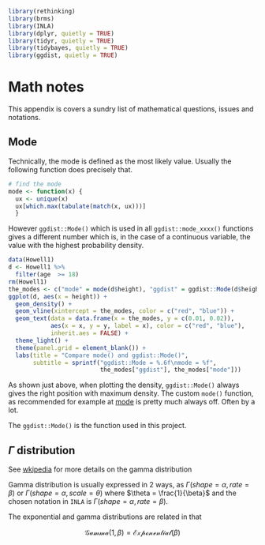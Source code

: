 ```r
library(rethinking)
library(brms)
library(INLA)
library(dplyr, quietly = TRUE)
library(tidyr, quietly = TRUE)
library(tidybayes, quietly = TRUE)
library(ggdist, quietly = TRUE)
```


# Math notes {-#app-maths}

This appendix is covers a sundry list of mathematical questions, issues and
notations.


## Mode {-#app-maths-mode}

Technically, the mode is defined as the most likely value.  Usually
the following function does precisely that.


```r
# find the mode
mode <- function(x) {
  ux <- unique(x)
  ux[which.max(tabulate(match(x, ux)))]
  }
```


However `ggdist::Mode()` which is used in all `ggdist::mode_xxxx()` functions
gives a different number which is, in the case of a continuous variable, the
value with the highest probability density.

```r
data(Howell1)
d <- Howell1 %>%
  filter(age  >= 18)
rm(Howell1)
the_modes <- c("mode" = mode(d$height), "ggdist" = ggdist::Mode(d$height)) 
ggplot(d, aes(x = height)) +
  geom_density() +
  geom_vline(xintercept = the_modes, color = c("red", "blue")) +
  geom_text(data = data.frame(x = the_modes, y = c(0.01, 0.02)),
            aes(x = x, y = y, label = x), color = c("red", "blue"), 
            inherit.aes = FALSE) +
  theme_light() +
  theme(panel.grid = element_blank()) +
  labs(title = "Compare mode() and ggdist::Mode()",
       subtitle = sprintf("ggdist::Mode = %.6f\nmode = %f", 
                          the_modes["ggdist"], the_modes["mode"]))
```

As shown just above, when plotting the density, `ggdist::Mode()` always gives the
right position with maximum density.  The custom `mode()` function, as recommended
for example at [mode](https://stackoverflow.com/questions/2547402/how-to-find-the-statistical-mode)
is pretty much always off.  Often by a lot.

The `ggdist::Mode()` is the function used in this project.


## $\Gamma$ distribution {-#app-gammaexp}

See [wkipedia](https://en.wikipedia.org/wiki/Gamma_distribution) for more details
on the gamma distribution

Gamma distribution is usually expressed in 2 ways, as 
$\Gamma(shape = \alpha, rate = \beta)$ or $\Gamma(shape = \alpha, scale = \theta)$
where $\theta = \frac{1}{\beta}$ and the chosen notation in `INLA` is 
$\Gamma(shape = \alpha, rate = \beta)$.

The exponential and gamma distributions are related in that

$$
\mathcal{Gamma}(1, \beta) = \mathcal{Exponential}(\beta)
$$

